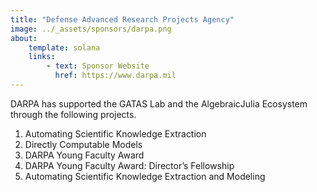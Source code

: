 ```yaml
---
title: "Defense Advanced Research Projects Agency"
image: ../_assets/sponsors/darpa.png
about:
    template: solana
    links:
        - text: Sponsor Website
          href: https://www.darpa.mil
---
```


DARPA has supported the GATAS Lab and the AlgebraicJulia Ecosystem through the following projects.

1. Automating Scientific Knowledge Extraction
2. Directly Computable Models
3. DARPA Young Faculty Award
4. DARPA Young Faculty Award: Director's Fellowship
5. Automating Scientific Knowledge Extraction and Modeling